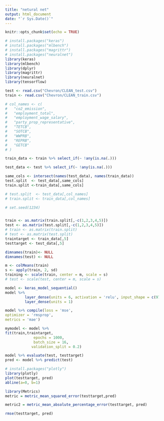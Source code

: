 ```yaml
---
title: "netural net"
output: html_document
date: "`r Sys.Date()`"
---
```


```r
knitr::opts_chunk$set(echo = TRUE)
```

```r
# install.packages("keras")
# install.packages("mlbench")
# install.packages("magrittr")
# install.packages("neuralnet")
library(keras)
library(mlbench)
library(dplyr)
library(magrittr)
library(neuralnet)
library(tensorflow)
```

```r
test <- read.csv("Chevron/CLEAN_test.csv")
train <- read.csv("Chevron/CLEAN_train.csv")
```

```r
# col_names <- c(
#   "co2_emission",
#   "employment_total",
#   "employment_wage_salary",
#   "party_prop_representative",
#   "TETCB",
#   "SOTCB",
#   "WWPRB",
#   "REPRB",
#   "GETCB"
# )

train_data <- train %>% select_if(~ !any(is.na(.)))

test_data <- test %>% select_if(~ !any(is.na(.)))

same_cols <- intersect(names(test_data), names(train_data)) 
test.split  <- test_data[,same_cols]
train.split <-train_data[,same_cols]

# test.split  <- test_data[,col_names]
# train.split <- train_data[,col_names]
```

```r
# set.seed(1234)


train <- as.matrix(train.split[,-c(1,2,3,4,5)])
test <- as.matrix(test.split[,-c(1,2,3,4,5)])
# train <- as.matrix(train.split)
# test <- as.matrix(test.split)
traintarget <- train_data[,5]
testtarget <- test_data[,5]

dimnames(train)<- NULL
dimnames(test) <- NULL
```


```r
m <- colMeans(train)
s <- apply(train, 2, sd)
training <- scale(train, center = m, scale = s)
# test <- scale(test, center = m, scale = s)

```


```r
model <- keras_model_sequential()
model %>%
         layer_dense(units = 6, activation = 'relu', input_shape = c(97)) %>%
         layer_dense(units = 1)
```

```r
model %>% compile(loss = 'mse',
optimizer = 'rmsprop', 
metrics = 'mae') 
```


```r
mymodel <- model %>%          
fit(train,traintarget,
             epochs = 1000,
             batch_size = 16,
            validation_split = 0.2)
```

```r
model %>% evaluate(test, testtarget)
pred <- model %>% predict(test)
```
```r
# install.packages("plotly")
library(plotly)
plot(testtarget, pred) 
abline(a=0, b=1)
```

```r
library(Metrics)
metric = metric_mean_squared_error(testtarget,pred)

metric2 = metric_mean_absolute_percentage_error(testtarget, pred)

rmse(testtarget, pred)

```

